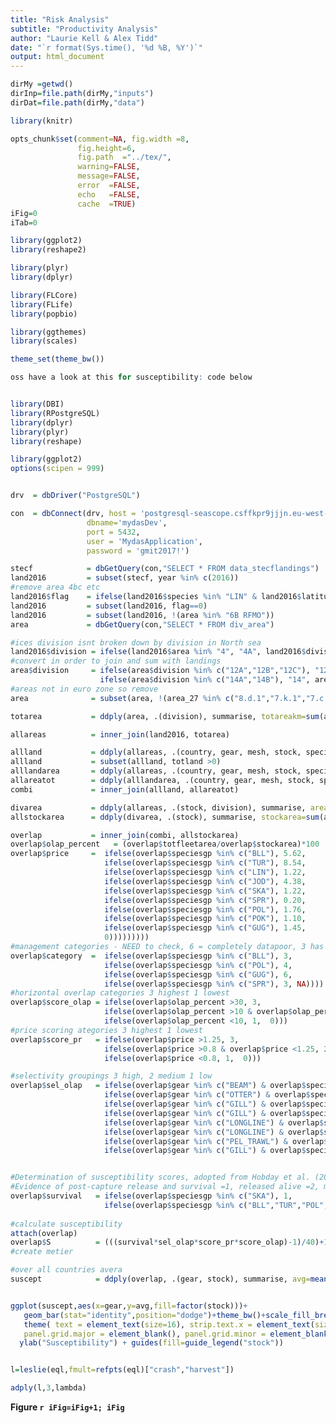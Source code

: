 ```yaml
---
title: "Risk Analysis"
subtitle: "Productivity Analysis" 
author: "Laurie Kell & Alex Tidd"
date: "`r format(Sys.time(), '%d %B, %Y')`"
output: html_document
---
```


```r
dirMy =getwd()
dirInp=file.path(dirMy,"inputs")
dirDat=file.path(dirMy,"data")
```

```r
library(knitr)

opts_chunk$set(comment=NA, fig.width =8, 
               fig.height=6,
               fig.path  ="../tex/",
               warning=FALSE, 
               message=FALSE, 
               error  =FALSE, 
               echo   =FALSE,
               cache  =TRUE)
iFig=0
iTab=0
```

```r
library(ggplot2)
library(reshape2)

library(plyr)
library(dplyr)

library(FLCore)
library(FLife)
library(popbio)

library(ggthemes)
library(scales)

theme_set(theme_bw())
```


```r
oss have a look at this for susceptibility: code below


library(DBI)
library(RPostgreSQL)
library(dplyr)
library(plyr)
library(reshape)

library(ggplot2)
options(scipen = 999)


drv  = dbDriver("PostgreSQL")

con  = dbConnect(drv, host = 'postgresql-seascope.csffkpr9jjjn.eu-west-2.rds.amazonaws.com',
                 dbname='mydasDev',
                 port = 5432,
                 user = 'MydasApplication',
                 password = 'gmit2017!')

stecf            = dbGetQuery(con,"SELECT * FROM data_stecflandings")
land2016         = subset(stecf, year %in% c(2016))
#remove area 4bc etc
land2016$flag    = ifelse(land2016$species %in% "LIN" & land2016$latitude <57.5 & land2016$area %in% "4", 1, 0)
land2016         = subset(land2016, flag==0)
land2016         = subset(land2016, !(area %in% "6B RFMO"))
area             = dbGetQuery(con,"SELECT * FROM div_area")

#ices division isnt broken down by division in North sea
land2016$division = ifelse(land2016$area %in% "4", "4A", land2016$division)
#convert in order to join and sum with landings
area$division     = ifelse(area$division %in% c("12A","12B","12C"), "12",
                    ifelse(area$division %in% c("14A","14B"), "14", area$division))
#areas not in euro zone so remove
area              = subset(area, !(area_27 %in% c("8.d.1","7.k.1","7.c.1","6.b.1","7.j.1")))

totarea           = ddply(area, .(division), summarise, totareakm=sum(area_km2))

allareas          = inner_join(land2016, totarea)

allland           = ddply(allareas, .(country, gear, mesh, stock, speciesgp, length), summarise, totland=sum(landings))
allland           = subset(allland, totland >0)
alllandarea       = ddply(allareas, .(country, gear, mesh, stock, speciesgp, length, ices_rectangle), summarise, uniarea=unique(area_km2))
allareatot        = ddply(alllandarea, .(country, gear, mesh, stock, speciesgp, length), summarise, totfleetarea=sum(uniarea))
combi             = inner_join(allland, allareatot)

divarea           = ddply(allareas, .(stock, division), summarise, area=unique(totareakm))
allstockarea      = ddply(divarea, .(stock), summarise, stockarea=sum(area))

overlap           = inner_join(combi, allstockarea)
overlap$olap_percent   = (overlap$totfleetarea/overlap$stockarea)*100
overlap$price     =  ifelse(overlap$speciesgp %in% c("BLL"), 5.62,
                     ifelse(overlap$speciesgp %in% c("TUR"), 8.54,   
                     ifelse(overlap$speciesgp %in% c("LIN"), 1.22,  
                     ifelse(overlap$speciesgp %in% c("JOD"), 4.38,
                     ifelse(overlap$speciesgp %in% c("SKA"), 1.22,
                     ifelse(overlap$speciesgp %in% c("SPR"), 0.20,
                     ifelse(overlap$speciesgp %in% c("POL"), 1.76,
                     ifelse(overlap$speciesgp %in% c("POK"), 1.10,
                     ifelse(overlap$speciesgp %in% c("GUG"), 1.45,
                     0)))))))))
#management categories - NEED to check, 6 = completely datapoor, 3 has LPUE time series etc for TAC
overlap$category  =  ifelse(overlap$speciesgp %in% c("BLL"), 3, 
                     ifelse(overlap$speciesgp %in% c("POL"), 4,                         
                     ifelse(overlap$speciesgp %in% c("GUG"), 6,                             
                     ifelse(overlap$speciesgp %in% c("SPR"), 3, NA))))
#horizontal overlap categories 3 highest 1 lowest
overlap$score_olap = ifelse(overlap$olap_percent >30, 3, 
                     ifelse(overlap$olap_percent >10 & overlap$olap_percent <30, 2,
                     ifelse(overlap$olap_percent <10, 1,  0)))
#price scoring ategories 3 highest 1 lowest
overlap$score_pr   = ifelse(overlap$price >1.25, 3, 
                     ifelse(overlap$price >0.8 & overlap$price <1.25, 2,
                     ifelse(overlap$price <0.8, 1,  0)))

#selectivity groupings 3 high, 2 medium 1 low
overlap$sel_olap   = ifelse(overlap$gear %in% c("BEAM") & overlap$speciesgp %in% c("BLL","TUR","GUG","SKA"), 3,
                     ifelse(overlap$gear %in% c("OTTER") & overlap$speciesgp %in% c("BLL","TUR", "SKA", "GUG", "JOD","LIN","POK","POL"), 3,   
                     ifelse(overlap$gear %in% c("GILL") & overlap$speciesgp %in% c("POK","POL"), 3, 
                     ifelse(overlap$gear %in% c("GILL") & overlap$speciesgp %in% c("LIN", "TUR"), 2,        
                     ifelse(overlap$gear %in% c("LONGLINE") & overlap$speciesgp %in% c("LIN"), 3,  
                     ifelse(overlap$gear %in% c("LONGLINE") & overlap$speciesgp %in% c("POL"), 2,  
                     ifelse(overlap$gear %in% c("PEL_TRAWL") & overlap$speciesgp %in% c("SPR"), 3,   
                     ifelse(overlap$gear %in% c("GILL") & overlap$speciesgp %in% c("POK","POL"), 3, 1))))))))  


#Determination of susceptibility scores, adopted from Hobday et al. (2011)
#Evidence of post-capture release and survival =1, released alive =2, majority dead or retained =3
overlap$survival   = ifelse(overlap$speciesgp %in% c("SKA"), 1,
                     ifelse(overlap$speciesgp %in% c("BLL","TUR","POL", "LIN","POK"), 2,  3))
                     
#calculate susceptibility
attach(overlap)
overlap$S          = (((survival*sel_olap*score_pr*score_olap)-1)/40)+1
#create metier

#over all countries avera
suscept            = ddply(overlap, .(gear, stock), summarise, avg=mean(S))


ggplot(suscept,aes(x=gear,y=avg,fill=factor(stock)))+
   geom_bar(stat="identity",position="dodge")+theme_bw()+scale_fill_brewer(palette="Spectral")+  coord_cartesian(ylim = c(1, 2)) +
   theme( text = element_text(size=16), strip.text.x = element_text(size = 16),strip.text.y = element_text(size = 16),
   panel.grid.major = element_blank(), panel.grid.minor = element_blank(), axis.text.x = element_text(angle = 45, hjust = 1))+
  ylab("Susceptibility") + guides(fill=guide_legend("stock")) 



```

```r
l=leslie(eql,fmult=refpts(eql)["crash","harvest"])

adply(l,3,lambda)
```
**Figure `r iFig=iFig+1; iFig`** 

